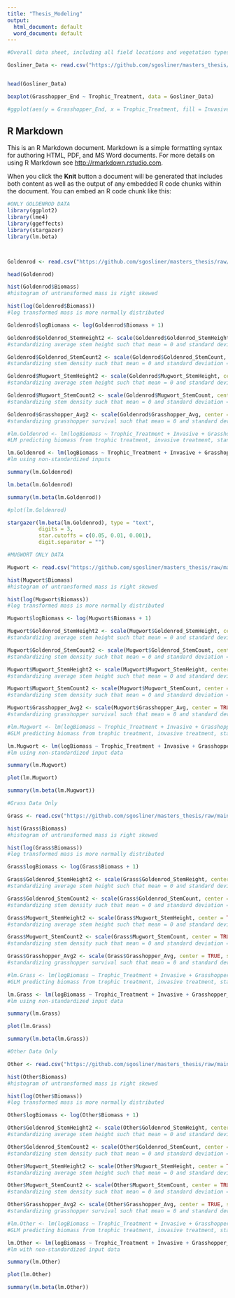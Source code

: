 ```yaml
---
title: "Thesis_Modeling"
output:
  html_document: default
  word_document: default
---
```

 

```r
#Overall data sheet, including all field locations and vegetation types

Gosliner_Data <- read.csv("https://github.com/sgosliner/masters_thesis/raw/main/Gosliner_ThesisData.csv")


head(Gosliner_Data)

boxplot(Grasshopper_End ~ Trophic_Treatment, data = Gosliner_Data)

#ggplot(aes(y = Grasshopper_End, x = Trophic_Treatment, fill = Invasive), data = Gosliner_Data) + geom_boxplot() + ylim(0, 3) + ggtitle("Plant Type vs. Invasive Status")
```

## R Markdown

This is an R Markdown document. Markdown is a simple formatting syntax for authoring HTML, PDF, and MS Word documents. For more details on using R Markdown see <http://rmarkdown.rstudio.com>.

When you click the **Knit** button a document will be generated that includes both content as well as the output of any embedded R code chunks within the document. You can embed an R code chunk like this:

```r
#ONLY GOLDENROD DATA
library(ggplot2)
library(lme4)
library(ggeffects)
library(stargazer)
library(lm.beta)



Goldenrod <- read.csv("https://github.com/sgosliner/masters_thesis/raw/main/Goldenrod.csv")

head(Goldenrod)

hist(Goldenrod$Biomass)
#histogram of untransformed mass is right skewed

hist(log(Goldenrod$Biomass))
#log transformed mass is more normally distributed

Goldenrod$logBiomass <- log(Goldenrod$Biomass + 1)

Goldenrod$Goldenrod_StemHeight2 <- scale(Goldenrod$Goldenrod_StemHeight, center = TRUE, scale = TRUE)
#standardizing average stem height such that mean = 0 and standard deviation = 1

Goldenrod$Goldenrod_StemCount2 <- scale(Goldenrod$Goldenrod_StemCount, center = TRUE, scale = TRUE)
#standardizing stem density such that mean = 0 and standard deviation = 1

Goldenrod$Mugwort_StemHeight2 <- scale(Goldenrod$Mugwort_StemHeight, center = TRUE, scale = TRUE)
#standardizing average stem height such that mean = 0 and standard deviation = 1

Goldenrod$Mugwort_StemCount2 <- scale(Goldenrod$Mugwort_StemCount, center = TRUE, scale = TRUE)
#standardizing stem density such that mean = 0 and standard deviation = 1

Goldenrod$Grasshopper_Avg2 <- scale(Goldenrod$Grasshopper_Avg, center = TRUE, scale = TRUE)
#standardizing grasshopper survival such that mean = 0 and standard deviation = 1

#lm.Goldenrod <- lm(logBiomass ~ Trophic_Treatment + Invasive + Grasshopper_Avg2 + Temp_MeanDaily + Temp_MeanMax + Goldenrod_StemCount2 + Goldenrod_StemHeight2 + Mugwort_StemCount2 + Mugwort_StemHeight2, data = Goldenrod)
#LM predicting biomass from trophic treatment, invasive treatment, standardized grasshopper survival, average daily mean temperature, standardized mean stem height, and standardized stem count

lm.Goldenrod <- lm(logBiomass ~ Trophic_Treatment + Invasive + Grasshopper_Avg + Temp_MeanDaily + Temp_MeanMax + Goldenrod_StemCount + Goldenrod_StemHeight + Mugwort_StemCount + Mugwort_StemHeight, data = Goldenrod)
#lm using non-standardized inputs

summary(lm.Goldenrod)

lm.beta(lm.Goldenrod)

summary(lm.beta(lm.Goldenrod))

#plot(lm.Goldenrod)

stargazer(lm.beta(lm.Goldenrod), type = "text",
          digits = 3,
          star.cutoffs = c(0.05, 0.01, 0.001),
          digit.separator = "")


```


```r
#MUGWORT ONLY DATA

Mugwort <- read.csv("https://github.com/sgosliner/masters_thesis/raw/main/Mugwort.csv")

hist(Mugwort$Biomass)
#histogram of untransformed mass is right skewed

hist(log(Mugwort$Biomass))
#log transformed mass is more normally distributed

Mugwort$logBiomass <- log(Mugwort$Biomass + 1)

Mugwort$Goldenrod_StemHeight2 <- scale(Mugwort$Goldenrod_StemHeight, center = TRUE, scale = TRUE)
#standardizing average stem height such that mean = 0 and standard deviation = 1

Mugwort$Goldenrod_StemCount2 <- scale(Mugwort$Goldenrod_StemCount, center = TRUE, scale = TRUE)
#standardizing stem density such that mean = 0 and standard deviation = 1

Mugwort$Mugwort_StemHeight2 <- scale(Mugwort$Mugwort_StemHeight, center = TRUE, scale = TRUE)
#standardizing average stem height such that mean = 0 and standard deviation = 1

Mugwort$Mugwort_StemCount2 <- scale(Mugwort$Mugwort_StemCount, center = TRUE, scale = TRUE)
#standardizing stem density such that mean = 0 and standard deviation = 1

Mugwort$Grasshopper_Avg2 <- scale(Mugwort$Grasshopper_Avg, center = TRUE, scale = TRUE)
#standardizing grasshopper survival such that mean = 0 and standard deviation = 1

#lm.Mugwort <- lm(logBiomass ~ Trophic_Treatment + Invasive + Grasshopper_Avg2 + Temp_MeanDaily + Temp_MeanMax + Goldenrod_StemCount2 + Goldenrod_StemHeight2 + Mugwort_StemCount2 + Mugwort_StemHeight2, data = Mugwort)
#GLM predicting biomass from trophic treatment, invasive treatment, standardized grasshopper survival, average daily mean temperature, standardized mean stem height, and standardized steam density

lm.Mugwort <- lm(logBiomass ~ Trophic_Treatment + Invasive + Grasshopper_Avg + Temp_MeanDaily + Temp_MeanMax + Goldenrod_StemCount + Goldenrod_StemHeight + Mugwort_StemCount + Mugwort_StemHeight, data = Mugwort)
#lm using non-standardized input data

summary(lm.Mugwort)

plot(lm.Mugwort)

summary(lm.beta(lm.Mugwort))
```

```r
#Grass Data Only

Grass <- read.csv("https://github.com/sgosliner/masters_thesis/raw/main/Grass.csv")

hist(Grass$Biomass)
#histogram of untransformed mass is right skewed

hist(log(Grass$Biomass))
#log transformed mass is more normally distributed

Grass$logBiomass <- log(Grass$Biomass + 1)

Grass$Goldenrod_StemHeight2 <- scale(Grass$Goldenrod_StemHeight, center = TRUE, scale = TRUE)
#standardizing average stem height such that mean = 0 and standard deviation = 1

Grass$Goldenrod_StemCount2 <- scale(Grass$Goldenrod_StemCount, center = TRUE, scale = TRUE)
#standardizing stem density such that mean = 0 and standard deviation = 1

Grass$Mugwort_StemHeight2 <- scale(Grass$Mugwort_StemHeight, center = TRUE, scale = TRUE)
#standardizing average stem height such that mean = 0 and standard deviation = 1

Grass$Mugwort_StemCount2 <- scale(Grass$Mugwort_StemCount, center = TRUE, scale = TRUE)
#standardizing stem density such that mean = 0 and standard deviation = 1

Grass$Grasshopper_Avg2 <- scale(Grass$Grasshopper_Avg, center = TRUE, scale = TRUE)
#standardizing grasshopper survival such that mean = 0 and standard deviation = 1

#lm.Grass <- lm(logBiomass ~ Trophic_Treatment + Invasive + Grasshopper_Avg2 + Temp_MeanDaily + Temp_MeanMax + Goldenrod_StemCount2 + Goldenrod_StemHeight2 + Mugwort_StemCount2 + Mugwort_StemHeight2, data = Grass)
#GLM predicting biomass from trophic treatment, invasive treatment, standardized grasshopper survival, average daily mean temperature, standardized mean stem height, and standardized steam density

lm.Grass <- lm(logBiomass ~ Trophic_Treatment + Invasive + Grasshopper_Avg + Temp_MeanDaily + Temp_MeanMax + Goldenrod_StemCount + Goldenrod_StemHeight + Mugwort_StemCount + Mugwort_StemHeight, data = Grass)
#lm using non-standardized input data

summary(lm.Grass)

plot(lm.Grass)

summary(lm.beta(lm.Grass))
```

```r
#Other Data Only

Other <- read.csv("https://github.com/sgosliner/masters_thesis/raw/main/Other.csv")

hist(Other$Biomass)
#histogram of untransformed mass is right skewed

hist(log(Other$Biomass))
#log transformed mass is more normally distributed

Other$logBiomass <- log(Other$Biomass + 1)

Other$Goldenrod_StemHeight2 <- scale(Other$Goldenrod_StemHeight, center = TRUE, scale = TRUE)
#standardizing average stem height such that mean = 0 and standard deviation = 1

Other$Goldenrod_StemCount2 <- scale(Other$Goldenrod_StemCount, center = TRUE, scale = TRUE)
#standardizing stem density such that mean = 0 and standard deviation = 1

Other$Mugwort_StemHeight2 <- scale(Other$Mugwort_StemHeight, center = TRUE, scale = TRUE)
#standardizing average stem height such that mean = 0 and standard deviation = 1

Other$Mugwort_StemCount2 <- scale(Other$Mugwort_StemCount, center = TRUE, scale = TRUE)
#standardizing stem density such that mean = 0 and standard deviation = 1

Other$Grasshopper_Avg2 <- scale(Other$Grasshopper_Avg, center = TRUE, scale = TRUE)
#standardizing grasshopper survival such that mean = 0 and standard deviation = 1

#lm.Other <- lm(logBiomass ~ Trophic_Treatment + Invasive + Grasshopper_Avg2 + Temp_MeanDaily + Temp_MeanMax + Goldenrod_StemCount2 + Goldenrod_StemHeight2 + Mugwort_StemCount2 + Mugwort_StemHeight2, data = Other)
#GLM predicting biomass from trophic treatment, invasive treatment, standardized grasshopper survival, average daily mean temperature, standardized mean stem height, and standardized steam density

lm.Other <- lm(logBiomass ~ Trophic_Treatment + Invasive + Grasshopper_Avg + Temp_MeanDaily + Temp_MeanMax + Goldenrod_StemCount + Goldenrod_StemHeight + Mugwort_StemCount + Mugwort_StemHeight, data = Other)
#lm with non-standardized input data

summary(lm.Other)

plot(lm.Other)

summary(lm.beta(lm.Other))
```























